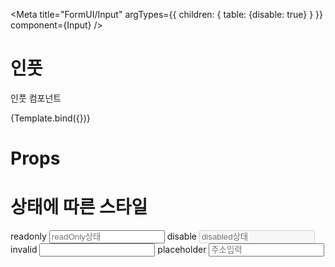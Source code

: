 

<Meta
  title="FormUI/Input"
  argTypes={{
    children: {
      table: {disable: true}
    }
  }}
  component={Input}
/>


# 인풋

인풋 컴포넌트

<Canvas>
  <Story name="Default">{Template.bind({})}</Story>
</Canvas>

# Props

<ArgsTable story="Default" />

# 상태에 따른 스타일

<Canvas>
  <Story
    name="Input States"
    parameters={{
      controls: {disable: true},
      options: {showPanel: false}
    }}
  >
    <VBox gap="8">
      <label>readonly</label>
      <Input readOnly placeholder="readOnly상태" />
      <label>disable</label>
      <Input disabled placeholder="disabled상태" />
      <label>invalid</label>
      <Input className="invalid" />
      <label>placeholder</label>
      <Input placeholder="주소입력" />
    </VBox>
  </Story>
</Canvas>
